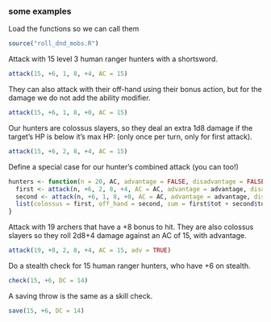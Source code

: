 ### some examples

Load the functions so we can call them
```r
source("roll_dnd_mobs.R")
```

Attack with 15 level 3 human ranger hunters with a shortsword.
```r
attack(15, +6, 1, 8, +4, AC = 15)
```

They can also attack with their off-hand using their bonus action, but for the damage we do not add the ability modifier.
```r
attack(15, +6, 1, 8, +0, AC = 15)
```

Our hunters are colossus slayers, so they deal an extra 1d8 damage if the target's HP is below it's max HP: (only once per turn, only for first attack).
```r
attack(15, +6, 2, 8, +4, AC = 15)
```

Define a special case for our hunter's combined attack (you can too!)
```r
hunters <- function(n = 20, AC, advantage = FALSE, disadvantage = FALSE) {
  first <- attack(n, +6, 2, 8, +4, AC = AC, advantage = advantage, disadvantage = disadvantage)
  second <- attack(n, +6, 1, 8, +0, AC = AC, advantage = advantage, disadvantage = disadvantage)
  list(colossus = first, off_hand = second, sum = first$tot + second$tot)
}
```

Attack with 19 archers that have a +8 bonus to hit. They are also colossus slayers so they roll 2d8+4 damage against an AC of 15, with advantage.
```r
attack(19, +8, 2, 8, +4, AC = 15, adv = TRUE)
```

Do a stealth check for 15 human ranger hunters, who have +6 on stealth.
```r
check(15, +6, DC = 14)
```

A saving throw is the same as a skill check.
```r
save(15, +6, DC = 14)
```
